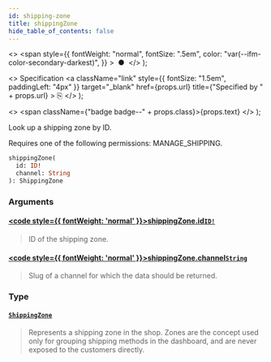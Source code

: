 ```yaml
---
id: shipping-zone
title: shippingZone
hide_table_of_contents: false
---
```


  <>
    <span
      style={{
        fontWeight: "normal",
        fontSize: ".5em",
        color: "var(--ifm-color-secondary-darkest)",
      }}
    >
      &nbsp;●&nbsp;
    </span>
  </>
);

  <>
    Specification
    <a
      className="link"
      style={{ fontSize: "1.5em", paddingLeft: "4px" }}
      target="\_blank"
      href={props.url}
      title={"Specified by " + props.url}
    >
      ⎘
    </a>
  </>
);

  <>
    <span className={"badge badge--" + props.class}>{props.text}</span>
  </>
);

Look up a shipping zone by ID.

Requires one of the following permissions: MANAGE_SHIPPING.

```graphql
shippingZone(
  id: ID!
  channel: String
): ShippingZone
```

### Arguments

#### [<code style={{ fontWeight: 'normal' }}>shippingZone.<b>id</b></code>](#)<Bullet />[`ID!`](../../../api-reference/miscellaneous/scalars/id) <Badge class="secondary" text="non-null"/> <Badge class="secondary" text="scalar"/> <Badge class="secondary" text="miscellaneous"/>

> ID of the shipping zone.

#### [<code style={{ fontWeight: 'normal' }}>shippingZone.<b>channel</b></code>](#)<Bullet />[`String`](../../../api-reference/miscellaneous/scalars/string) <Badge class="secondary" text="scalar"/> <Badge class="secondary" text="miscellaneous"/>

> Slug of a channel for which the data should be returned.

### Type

#### [`ShippingZone`](../../../api-reference/shipping/objects/shipping-zone) <Badge class="secondary" text="object"/> <Badge class="secondary" text="shipping"/>

> Represents a shipping zone in the shop. Zones are the concept used only for grouping shipping methods in the dashboard, and are never exposed to the customers directly.
